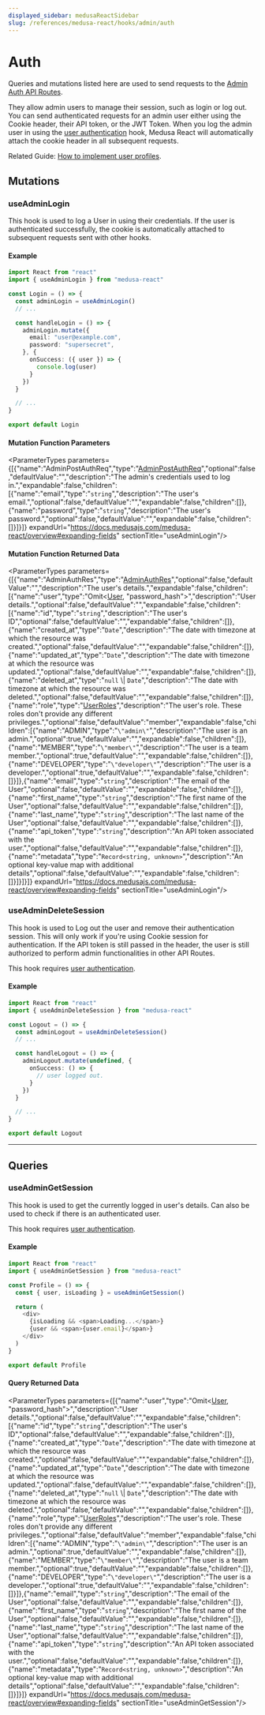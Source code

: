 ```yaml
---
displayed_sidebar: medusaReactSidebar
slug: /references/medusa-react/hooks/admin/auth
---
```



# Auth

Queries and mutations listed here are used to send requests to the [Admin Auth API Routes](https://docs.medusajs.com/api/admin#auth\_getauth).

They allow admin users to manage their session, such as login or log out.
You can send authenticated requests for an admin user either using the Cookie header, their API token, or the JWT Token.
When you log the admin user in using the [user authentication](medusa_react.Hooks.Admin.Auth.mdx#useadminlogin) hook, Medusa React will automatically attach the
cookie header in all subsequent requests.

Related Guide: [How to implement user profiles](https://docs.medusajs.com/modules/users/admin/manage-profile).

## Mutations

### useAdminLogin

This hook is used to log a User in using their credentials. If the user is authenticated successfully, 
the cookie is automatically attached to subsequent requests sent with other hooks.

#### Example

```ts
import React from "react"
import { useAdminLogin } from "medusa-react"

const Login = () => {
  const adminLogin = useAdminLogin()
  // ...

  const handleLogin = () => {
    adminLogin.mutate({
      email: "user@example.com",
      password: "supersecret",
    }, {
      onSuccess: ({ user }) => {
        console.log(user)
      }
    })
  }

  // ...
}

export default Login
```

#### Mutation Function Parameters

<ParameterTypes parameters={[{"name":"AdminPostAuthReq","type":"[AdminPostAuthReq](../../../medusa/classes/medusa.AdminPostAuthReq.mdx)","optional":false,"defaultValue":"","description":"The admin's credentials used to log in.","expandable":false,"children":[{"name":"email","type":"`string`","description":"The user's email.","optional":false,"defaultValue":"","expandable":false,"children":[]},{"name":"password","type":"`string`","description":"The user's password.","optional":false,"defaultValue":"","expandable":false,"children":[]}]}]} expandUrl="https://docs.medusajs.com/medusa-react/overview#expanding-fields" sectionTitle="useAdminLogin"/>

#### Mutation Function Returned Data

<ParameterTypes parameters={[{"name":"AdminAuthRes","type":"[AdminAuthRes](../../../medusa/types/medusa.AdminAuthRes.mdx)","optional":false,"defaultValue":"","description":"The user's details.","expandable":false,"children":[{"name":"user","type":"Omit&#60;[User](../../../entities/classes/entities.User.mdx), \"password_hash\"&#62;","description":"User details.","optional":false,"defaultValue":"","expandable":false,"children":[{"name":"id","type":"`string`","description":"The user's ID","optional":false,"defaultValue":"","expandable":false,"children":[]},{"name":"created_at","type":"`Date`","description":"The date with timezone at which the resource was created.","optional":false,"defaultValue":"","expandable":false,"children":[]},{"name":"updated_at","type":"`Date`","description":"The date with timezone at which the resource was updated.","optional":false,"defaultValue":"","expandable":false,"children":[]},{"name":"deleted_at","type":"`null` \\| `Date`","description":"The date with timezone at which the resource was deleted.","optional":false,"defaultValue":"","expandable":false,"children":[]},{"name":"role","type":"[UserRoles](../../../entities/enums/entities.UserRoles.mdx)","description":"The user's role. These roles don't provide any different privileges.","optional":false,"defaultValue":"member","expandable":false,"children":[{"name":"ADMIN","type":"`\"admin\"`","description":"The user is an admin.","optional":true,"defaultValue":"","expandable":false,"children":[]},{"name":"MEMBER","type":"`\"member\"`","description":"The user is a team member.","optional":true,"defaultValue":"","expandable":false,"children":[]},{"name":"DEVELOPER","type":"`\"developer\"`","description":"The user is a developer.","optional":true,"defaultValue":"","expandable":false,"children":[]}]},{"name":"email","type":"`string`","description":"The email of the User","optional":false,"defaultValue":"","expandable":false,"children":[]},{"name":"first_name","type":"`string`","description":"The first name of the User","optional":false,"defaultValue":"","expandable":false,"children":[]},{"name":"last_name","type":"`string`","description":"The last name of the User","optional":false,"defaultValue":"","expandable":false,"children":[]},{"name":"api_token","type":"`string`","description":"An API token associated with the user.","optional":false,"defaultValue":"","expandable":false,"children":[]},{"name":"metadata","type":"`Record<string, unknown>`","description":"An optional key-value map with additional details","optional":false,"defaultValue":"","expandable":false,"children":[]}]}]}]} expandUrl="https://docs.medusajs.com/medusa-react/overview#expanding-fields" sectionTitle="useAdminLogin"/>

### useAdminDeleteSession

This hook is used to Log out the user and remove their authentication session. This will only work if you're using Cookie session for authentication. If the API token is still passed in the header,
the user is still authorized to perform admin functionalities in other API Routes.

This hook requires [user authentication](medusa_react.Hooks.Admin.Auth.mdx#useadminlogin).

#### Example

```ts
import React from "react"
import { useAdminDeleteSession } from "medusa-react"

const Logout = () => {
  const adminLogout = useAdminDeleteSession()
  // ...

  const handleLogout = () => {
    adminLogout.mutate(undefined, {
      onSuccess: () => {
        // user logged out.
      }
    })
  }

  // ...
}

export default Logout
```

___

## Queries

### useAdminGetSession

This hook is used to get the currently logged in user's details. Can also be used to check if there is an authenticated user.

This hook requires [user authentication](medusa_react.Hooks.Admin.Auth.mdx#useadminlogin).

#### Example

```ts
import React from "react"
import { useAdminGetSession } from "medusa-react"

const Profile = () => {
  const { user, isLoading } = useAdminGetSession()

  return (
    <div>
      {isLoading && <span>Loading...</span>}
      {user && <span>{user.email}</span>}
    </div>
  )
}

export default Profile
```

#### Query Returned Data

<ParameterTypes parameters={[{"name":"user","type":"Omit&#60;[User](../../../entities/classes/entities.User.mdx), \"password_hash\"&#62;","description":"User details.","optional":false,"defaultValue":"","expandable":false,"children":[{"name":"id","type":"`string`","description":"The user's ID","optional":false,"defaultValue":"","expandable":false,"children":[]},{"name":"created_at","type":"`Date`","description":"The date with timezone at which the resource was created.","optional":false,"defaultValue":"","expandable":false,"children":[]},{"name":"updated_at","type":"`Date`","description":"The date with timezone at which the resource was updated.","optional":false,"defaultValue":"","expandable":false,"children":[]},{"name":"deleted_at","type":"`null` \\| `Date`","description":"The date with timezone at which the resource was deleted.","optional":false,"defaultValue":"","expandable":false,"children":[]},{"name":"role","type":"[UserRoles](../../../entities/enums/entities.UserRoles.mdx)","description":"The user's role. These roles don't provide any different privileges.","optional":false,"defaultValue":"member","expandable":false,"children":[{"name":"ADMIN","type":"`\"admin\"`","description":"The user is an admin.","optional":true,"defaultValue":"","expandable":false,"children":[]},{"name":"MEMBER","type":"`\"member\"`","description":"The user is a team member.","optional":true,"defaultValue":"","expandable":false,"children":[]},{"name":"DEVELOPER","type":"`\"developer\"`","description":"The user is a developer.","optional":true,"defaultValue":"","expandable":false,"children":[]}]},{"name":"email","type":"`string`","description":"The email of the User","optional":false,"defaultValue":"","expandable":false,"children":[]},{"name":"first_name","type":"`string`","description":"The first name of the User","optional":false,"defaultValue":"","expandable":false,"children":[]},{"name":"last_name","type":"`string`","description":"The last name of the User","optional":false,"defaultValue":"","expandable":false,"children":[]},{"name":"api_token","type":"`string`","description":"An API token associated with the user.","optional":false,"defaultValue":"","expandable":false,"children":[]},{"name":"metadata","type":"`Record<string, unknown>`","description":"An optional key-value map with additional details","optional":false,"defaultValue":"","expandable":false,"children":[]}]}]} expandUrl="https://docs.medusajs.com/medusa-react/overview#expanding-fields" sectionTitle="useAdminGetSession"/>
